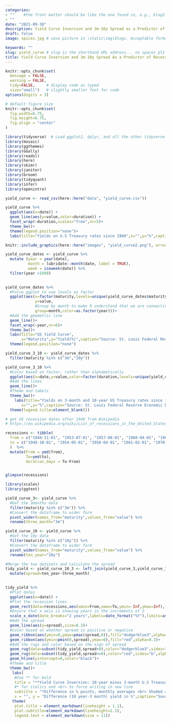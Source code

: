 ```yaml
---
categories:  
- ""    #the front matter should be like the one found in, e.g., blog2.md. It cannot be like the normal Rmd we used
- ""
date: "2021-09-30"
description: Yield Curve Inversion and 3m-10y Spread as a Predictor of Recessions # the title that will show up once someone gets to this page
draft: false
image: spices.jpg # save picture in \static\img\blogs. Acceptable formats= jpg, jpeg, or png . Your iPhone pics wont work

keywords: ""
slug: yield_curve # slug is the shorthand URL address... no spaces plz
title: Yield Curve Inversion and 3m-10y Spread As a Predictor of Recessions
---
```



```r
knitr::opts_chunk$set(
  message = FALSE, 
  warning = FALSE, 
  tidy=FALSE,     # display code as typed
  size="small")   # slightly smaller font for code
options(digits = 3)

# default figure size
knitr::opts_chunk$set(
  fig.width=6.75, 
  fig.height=6.75,
  fig.align = "center"
)
```


```r
library(tidyverse)  # Load ggplot2, dplyr, and all the other tidyverse packages
library(mosaic)
library(ggthemes)
library(GGally)
library(readxl)
library(here)
library(skimr)
library(janitor)
library(broom)
library(tidyquant)
library(infer)
library(openintro)
```



```r

yield_curve <- read_csv(here::here("data", "yield_curve.csv"))

```




```r
yield_curve %>% 
  ggplot(aes(x=date)) +
  geom_line(aes(y=value,color=duration)) +
  facet_wrap(~duration,scales="free",nr=5)+
  theme_bw()+
  theme(legend.position="none")+
  labs(title="Yields on U.S Treasury rates since 1960",x="",y="%",caption="Source: St. Louis Federal Reserve Economic Database (FRED)")
```


```r
knitr::include_graphics(here::here("images", "yield_curve2.png"), error = FALSE)
```

```r
yield_curve_dates <- yield_curve %>% 
  mutate (year = year(date),
          month = lubridate::month(date, label = TRUE),
          week = isoweek(date)) %>% 
  filter(year >1998) 
  

yield_curve_dates %>%
  #Force ggplot to use levels as factor
  ggplot(aes(x=factor(maturity,levels=unique(yield_curve_dates$maturity)),
             y=value,
             #Group by month to make R understand that we are connecting values of each duration by month
             group=month,color=as.factor(year)))+
  #Add the geometric line
  geom_line()+
  facet_wrap(~year,nr=6)+
  theme_bw()+
  labs(title="US Yield Curve",
       x="Maturity",y="Yield(%)",caption="Source: St. Louis Federal Reserve Economic Database (FRED)")+
  theme(legend.position="none")

```





```r
yield_curve_3_10 <- yield_curve_dates %>% 
  filter(maturity %in% c("3m","10y")) 

yield_curve_3_10 %>% 
  #Color based on factor, rather than alphabetically
  ggplot(aes(x=date,y=value,color=factor(duration,levels=unique(yield_curve_3_10$duration))))+
  #Add the lines
  geom_line()+
  #Theme and labels
  theme_bw()+
    labs(title="Yields on 3-month and 10-year US Treasury rates since 1999",
       x="",y="%",caption="Source: St. Louis Federal Reserve Economic Database (FRED)")+
  theme(legend.title=element_blank())
```


```r

# get US recession dates after 1946 from Wikipedia 
# https://en.wikipedia.org/wiki/List_of_recessions_in_the_United_States

recessions <- tibble(
  from = c("1948-11-01", "1953-07-01", "1957-08-01", "1960-04-01", "1969-12-01", "1973-11-01", "1980-01-01","1981-07-01", "1990-07-01", "2001-03-01", "2007-12-01","2020-02-01"),  
  to = c("1949-10-01", "1954-05-01", "1958-04-01", "1961-02-01", "1970-11-01", "1975-03-01", "1980-07-01", "1982-11-01", "1991-03-01", "2001-11-01", "2009-06-01", "2020-04-30") 
  )  %>% 
  mutate(From = ymd(from), 
         To=ymd(to),
         duration_days = To-From)


glimpse(recessions)
```

```r
library(scales)
library(ggtext)

yield_curve_3<- yield_curve %>% 
  #Get the 3months data
  filter(maturity %in% c("3m")) %>% 
  #Convert the dataframe to wider form
  pivot_wider(names_from="maturity",values_from="value") %>% 
  rename(three_month="3m")

yield_curve_10 <- yield_curve %>% 
  #Get the 10y data
  filter(maturity %in% c("10y")) %>% 
  #Convert the dataframe to wider form
  pivot_wider(names_from="maturity",values_from="value") %>% 
  rename(ten_year="10y")

#Merge the two datasets and calculate the spread
tidy_yield <- yield_curve_10_3 <- left_join(yield_curve_3,yield_curve_10,by="date") %>% 
  mutate(spread=ten_year-three_month) 

  
tidy_yield %>% 
  #Plot dates
  ggplot(aes(x=date)) +
  #Plot the recession lines
  geom_rect(data=recessions,aes(xmin=From,xmax=To,ymin=-Inf,ymax=Inf),fill='darkgray',inherit.aes=FALSE,alpha=0.35)+
  #Ensure that x axis is showing years in the increments of 2
  scale_x_date(date_breaks="2 years",labels=date_format("%Y"),limits=as.Date(c('1959-01-01','2021-08-01')))+
  #Add the spread
  geom_line(aes(y=spread),size=0.3)+
  #Color based on whether spread is positive or negative
  geom_ribbon(aes(ymin=0,ymax=pmax(spread,0)),fill="dodgerblue3",alpha=0.3)+
  geom_ribbon(aes(ymin=pmin(0,spread),ymax=0),fill="red",alpha=0.3)+
  #Add the rugs and color based on the sign of spread
  geom_rug(data=subset(tidy_yield,spread>0),color="dodgerblue3",sides="b",alpha=0.3)+
  geom_rug(data=subset(tidy_yield,spread<=0),color="red",sides="b",alpha=0.3)+
  geom_hline(yintercept=0,color="black")+
  #Theme and title
  theme_bw()+
   labs(
    #Use ** for bold
    title = "**Yield Curve Inversion: 10-year minus 3-month U.S Treasury rates**",
    #* for italics and <br> to force writing in new line
    subtitle = "*Difference in % points, monthly averages <br> Shaded areas correspond to recessions*",
    x = "", y = "Difference (10 year-3 month) yield in %",caption="Source: St. Louis Federal Reserve Economic Database (FRED)")+
   theme(
    plot.title = element_markdown(lineheight = 1.1),
    plot.subtitle=element_markdown(lineheight=1.1),
    legend.text = element_markdown(size = 11))

```







